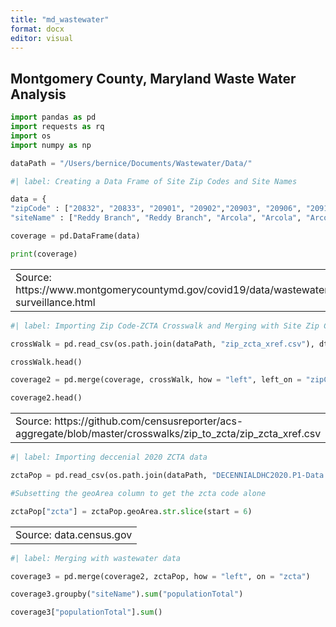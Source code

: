 ```yaml
---
title: "md_wastewater"
format: docx
editor: visual
---
```


## Montgomery County, Maryland Waste Water Analysis

```python

import pandas as pd
import requests as rq
import os
import numpy as np

dataPath = "/Users/bernice/Documents/Wastewater/Data/"


```

```python
#| label: Creating a Data Frame of Site Zip Codes and Site Names

data = {
"zipCode" : ["20832", "20833", "20901", "20902","20903", "20906", "20910", "20912", "20832", "20850", "20854", "20841", "20874", "20874", "20876", "20886"],
"siteName" : ["Reddy Branch", "Reddy Branch", "Arcola", "Arcola", "Arcola", "Arcola", "Arcola", "Arcola", "Arcola", "King Farm", "King Farm", "Hoyles Mill", "Hoyles Mill", "Wexford", "Wexford", "Wexford"]}

coverage = pd.DataFrame(data)

print(coverage)
```

---
Source: https://www.montgomerycountymd.gov/covid19/data/wastewater-surveillance.html
---

```python
#| label: Importing Zip Code-ZCTA Crosswalk and Merging with Site Zip Codes

crossWalk = pd.read_csv(os.path.join(dataPath, "zip_zcta_xref.csv"), dtype = ("str", "str"))

crossWalk.head()

coverage2 = pd.merge(coverage, crossWalk, how = "left", left_on = "zipCode" , right_on = "zip_code").drop(columns = ["zip_code", "source"])

coverage2.head()

```

---
Source: https://github.com/censusreporter/acs-aggregate/blob/master/crosswalks/zip_to_zcta/zip_zcta_xref.csv
---

```python
#| label: Importing deccenial 2020 ZCTA data

zctaPop = pd.read_csv(os.path.join(dataPath, "DECENNIALDHC2020.P1-Data.csv"), skiprows = 2, names = ["geoID", "geoArea", "populationTotal"], dtype = {"geoID": str, "geoArea":str, "populationTotal":int}, usecols = [0,1,2])

#Subsetting the geoArea column to get the zcta code alone

zctaPop["zcta"] = zctaPop.geoArea.str.slice(start = 6)
```

---
Source: data.census.gov
---

```python
#| label: Merging with wastewater data 

coverage3 = pd.merge(coverage2, zctaPop, how = "left", on = "zcta")

coverage3.groupby("siteName").sum("populationTotal")

coverage3["populationTotal"].sum()



```

